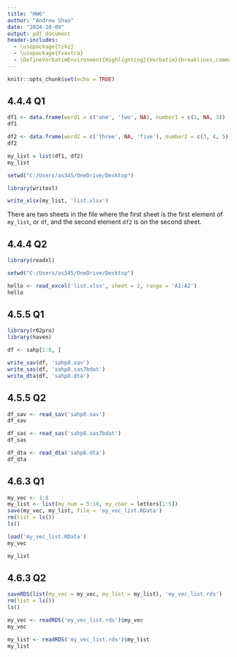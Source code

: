 ```yaml
---
title: "HW6"
author: "Andrew Shao"
date: "2024-10-09"
output: pdf_document
header-includes: 
  - \usepackage{tikz}
  - \usepackage{fvextra}
  - \DefineVerbatimEnvironment{Highlighting}{Verbatim}{breaklines,commandchars=\\\{\}}
---
```


```r
knitr::opts_chunk$set(echo = TRUE)
```

## 4.4.4 Q1
```r
df1 <- data.frame(word1 = c('one', 'two', NA), number1 = c(1, NA, 3))
df1
```
```r
df2 <- data.frame(word2 = c('three', NA, 'five'), number2 = c(3, 4, 5))
df2
```
```r
my_list = list(df1, df2)
my_list
```
```r
setwd("C:/Users/as345/OneDrive/Desktop")

library(writexl)

write_xlsx(my_list, 'list.xlsx')
```
There are two sheets in the file where the first sheet is the first element of `my_list`, or `df`, and the second element `df2` is on the second sheet.

## 4.4.4 Q2
```r
library(readxl)

setwd("C:/Users/as345/OneDrive/Desktop")

hello <- read_excel('list.xlsx', sheet = 2, range = 'A1:A2')
hello
```

## 4.5.5 Q1
```r
library(r02pro)
library(haven)

df <- sahp[1:8, ]

write_sav(df, 'sahp8.sav')
write_sas(df, 'sahp8.sas7bdat')
write_dta(df, 'sahp8.dta')
```

## 4.5.5 Q2
```r
df_sav <- read_sav('sahp8.sav')
df_sav
```
```r
df_sas <- read_sas('sahp8.sas7bdat')
df_sas
```
```r
df_dta <- read_dta('sahp8.dta')
df_dta
```

## 4.6.3 Q1
```r
my_vec <- 1:8
my_list <- list(my_num = 5:10, my_char = letters[1:5])
save(my_vec, my_list, file = 'my_vec_list.RData')
rm(list = ls())
ls()
```
```r
load('my_vec_list.RData')
my_vec
```
```r
my_list
```

## 4.6.3 Q2
```r
saveRDS(list(my_vec = my_vec, my_list = my_list), 'my_vec_list.rds')
rm(list = ls())
ls()
```
```r
my_vec <- readRDS('my_vec_list.rds')$my_vec
my_vec
```
```r
my_list <- readRDS('my_vec_list.rds')$my_list
my_list
```